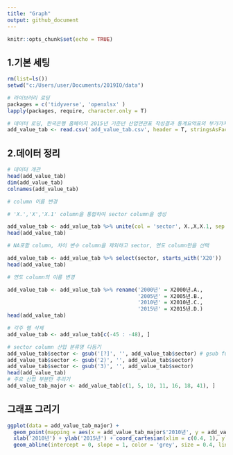 ```yaml
---
title: "Graph"
output: github_document
---
```


```r
knitr::opts_chunk$set(echo = TRUE)
```


## 1.기본 세팅
```r
rm(list=ls())
setwd("c:/Users/user/Documents/2019IO/data")

# 라이브러리 로딩
packages = c('tidyverse', 'openxlsx' )
lapply(packages, require, character.only = T)

# 데이터 로딩, 한국은행 홈페이지 2015년 기준년 산업연관표 작성결과 통계요약표의 부가가치계수 sheet를 csv파일로 저장하여 이용 
add_value_tab <- read.csv('add_value_tab.csv', header = T, stringsAsFactors = F)

```

## 2.데이터 정리
```r

# 데이터 개관
head(add_value_tab)
dim(add_value_tab)
colnames(add_value_tab)

# column 이름 변경

# 'X.','X','X.1' column을 통합하여 sector column을 생성

add_value_tab <- add_value_tab %>% unite(col = 'sector', X.,X,X.1, sep = "")  
head(add_value_tab)

# NA포함 column, 차이 변수 column을 제외하고 sector, 연도 column만을 선택 

add_value_tab <- add_value_tab %>% select(sector, starts_with('X20'))
head(add_value_tab)

# 연도 column의 이름 변경 

add_value_tab <- add_value_tab %>% rename('2000년' = X2000년.A.,
                                          '2005년' = X2005년.B.,
                                          '2010년' = X2010년.C.,
                                          '2015년' = X2015년.D.)
head(add_value_tab)

# 각주 행 삭제
add_value_tab <- add_value_tab[c(-45 : -48), ]

# sector column 산업 분류명 다듬기
add_value_tab$sector <- gsub('[?]', '', add_value_tab$sector) # gsub function은 특정 문자열을 찾아 바꾸는 함수
add_value_tab$sector <- gsub('2)', '', add_value_tab$sector)
add_value_tab$sector <- gsub('3)', '', add_value_tab$sector)
head(add_value_tab)
# 주요 산업 부분만 추리기
add_value_tab_major <- add_value_tab[c(1, 5, 10, 11, 16, 18, 41), ]
```


## 그래프 그리기
```r
ggplot(data = add_value_tab_major) +
  geom_point(mapping = aes(x = add_value_tab_major$'2010년', y = add_value_tab_major$'2015년', color = sector)) +
  xlab('2010년') + ylab('2015년') + coord_cartesian(xlim = c(0.4, 1), ylim = c(0.4, 1)) +
  geom_abline(intercept = 0, slope = 1, color = 'grey', size = 0.4, linetype = 'dashed')
```
